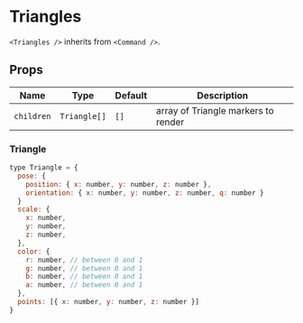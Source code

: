 
# Triangles

`<Triangles />` inherits from `<Command />`.

## Props

| Name       | Type         | Default | Description                         |
| ---------- | ------------ | ------- | ----------------------------------- |
| `children` | `Triangle[]` | `[]`    | array of Triangle markers to render |

### Triangle

```js
type Triangle = {
  pose: {
    position: { x: number, y: number, z: number },
    orientation: { x: number, y: number, z: number, q: number }
  }
  scale: {
    x: number,
    y: number,
    z: number,
  },
  color: {
    r: number, // between 0 and 1
    g: number, // between 0 and 1
    b: number, // between 0 and 1
    a: number, // between 0 and 1
  },
  points: [{ x: number, y: number, z: number }]
}
```

<Triangles />
